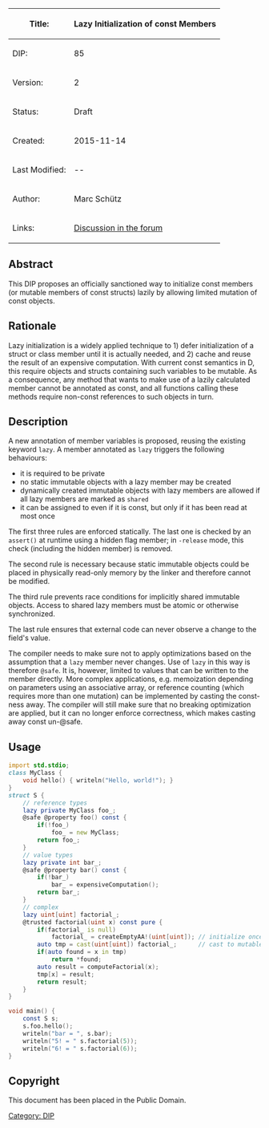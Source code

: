 {| class="wikitable"
!Title:
!'''Lazy Initialization of const Members'''
|-
|DIP:
|85
|-
|Version:
|2
|-
|Status:
|Draft
|-
|Created:
|2015-11-14
|-
|Last Modified:
|{{REVISIONYEAR}}-{{REVISIONMONTH}}-{{REVISIONDAY}}
|-
|Author:
|Marc Schütz
|-
|Links:
|[http://forum.dlang.org/post/jverkpodicspfopunhkw@forum.dlang.org Discussion in the forum]
|}

== Abstract ==
This DIP proposes an officially sanctioned way to initialize const members (or mutable members of const structs) lazily by allowing limited mutation of const objects.

== Rationale ==
Lazy initialization is a widely applied technique to 1) defer initialization of a struct or class member until it is actually needed, and 2) cache and reuse the result of an expensive computation. With current const semantics in D, this require objects and structs containing such variables to be mutable. As a consequence, any method that wants to make use of a lazily calculated member cannot be annotated as const, and all functions calling these methods require non-const references to such objects in turn.

== Description ==
A new annotation of member variables is proposed, reusing the existing keyword <code>lazy</code>. A member annotated as <code>lazy</code> triggers the following behaviours:

* it is required to be private
* no static immutable objects with a lazy member may be created
* dynamically created immutable objects with lazy members are allowed if all lazy members are marked as <code>shared</code>
* it can be assigned to even if it is const, but only if it has been read at most once

The first three rules are enforced statically. The last one is checked by an <code>assert()</code> at runtime using a hidden flag member; in <code>-release</code> mode, this check (including the hidden member) is removed.

The second rule is necessary because static immutable objects could be placed in physically read-only memory by the linker and therefore cannot be modified.

The third rule prevents race conditions for implicitly shared immutable objects. Access to shared lazy members must be atomic or otherwise synchronized.

The last rule ensures that external code can never observe a change to the field's value.

The compiler needs to make sure not to apply optimizations based on the assumption that a <code>lazy</code> member never changes. Use of <code>lazy</code> in this way is therefore <code>@safe</code>. It is, however, limited to values that can be written to the member directly. More complex applications, e.g. memoization depending on parameters using an associative array, or reference counting (which requires more than one mutation) can be implemented by casting the const-ness away. The compiler will still make sure that no breaking optimization are applied, but it can no longer enforce correctness, which makes casting away const un-@safe.

== Usage ==
<source lang="D">
import std.stdio;
class MyClass {
    void hello() { writeln("Hello, world!"); }
}
struct S {
    // reference types
    lazy private MyClass foo_;
    @safe @property foo() const {
        if(!foo_)
            foo_ = new MyClass;
        return foo_;
    }
    // value types
    lazy private int bar_;
    @safe @property bar() const {
        if(!bar_)
            bar_ = expensiveComputation();
        return bar_;
    }
    // complex
    lazy uint[uint] factorial_;
    @trusted factorial(uint x) const pure {
        if(factorial_ is null)
            factorial_ = createEmptyAA!(uint[uint]); // initialize once
        auto tmp = cast(uint[uint]) factorial_;      // cast to mutable
        if(auto found = x in tmp)
            return *found;
        auto result = computeFactorial(x);
        tmp[x] = result;
        return result;
    }
}

void main() {
    const S s;
    s.foo.hello();
    writeln("bar = ", s.bar);
    writeln("5! = " s.factorial(5));
    writeln("6! = " s.factorial(6));
}
</source>

== Copyright ==
This document has been placed in the Public Domain.

[[Category: DIP]]